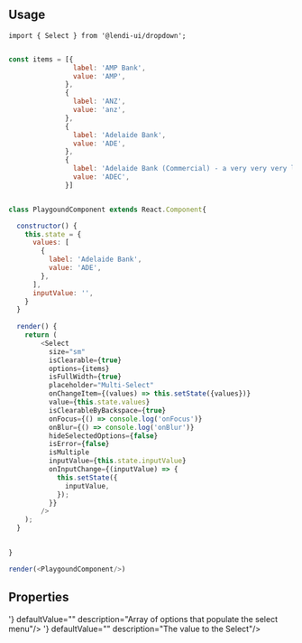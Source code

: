 
## Usage

```
import { Select } from '@lendi-ui/dropdown';

```

```js

const items = [{
                label: 'AMP Bank',
                value: 'AMP',
              },
              {
                label: 'ANZ',
                value: 'anz',
              },
              {
                label: 'Adelaide Bank',
                value: 'ADE',
              },
              {
                label: 'Adelaide Bank (Commercial) - a very very very long name',
                value: 'ADEC',
              }]


class PlaygoundComponent extends React.Component{

  constructor() {
    this.state = {
      values: [
        {
          label: 'Adelaide Bank',
          value: 'ADE',
        },
      ],
      inputValue: '',
    }
  }
  
  render() {
    return (
        <Select
          size="sm"
          isClearable={true}
          options={items}
          isFullWidth={true}
          placeholder="Multi-Select"
          onChangeItem={(values) => this.setState({values})}
          value={this.state.values}
          isClearableByBackspace={true}
          onFocus={() => console.log('onFocus')}
          onBlur={() => console.log('onBlur')}
          hideSelectedOptions={false}
          isError={false}
          isMultiple
          inputValue={this.state.inputValue}
          onInputChange={(inputValue) => {
            this.setState({
              inputValue,
            });
          }}
        />
    );
  }

  
}

render(<PlaygoundComponent/>)


```
## Properties

<PropTable>
  <PropTable.Entry name="className" defaultValue=""type="string" description="The custom style for Select."/>
  <PropTable.Entry name="formatOptionLabel" type="(option: OptionType, { context }: { context: FormatOptionLabelContext }) => React.ReactNode" description="Formats option labels in the menu and control as React components so that consumer can show menu-items with before and after icon or whatever way he wants to
   use it - see examples - `select-before-icon-example` and `select-with-description-example`"/>
  <PropTable.Entry name="hideSelectedOptions" type={'"true | false"'} defaultValue="false" description="Hide the selected option from the menu otherwise you will see the highlighted selected option in the menu"/>
  <PropTable.Entry name="inputValue" type={'"true | false"'} defaultValue="" description="The value of the search input"/>
  <PropTable.Entry name="isAutoFocus" type={'"true | false"'} defaultValue="false" description="Autofocus select"/>
  <PropTable.Entry name="isClearable" type={'"true | false"'} defaultValue="false" description="Is the select value clearable"/>
  <PropTable.Entry name="isClearableByBackspace" type={'"true | false"'} defaultValue="false" description="Remove the currently focused option when the user presses backspace"/>
  <PropTable.Entry name="isDisabled" type="boolean" defaultValue={false} description="Whether the select disabled"/>
  <PropTable.Entry name="isError" type={'"true | false"'} defaultValue="false" description="Whether the select is not selected."/>
  <PropTable.Entry name="isFullWidth" type={'"true | false"'} defaultValue="true" description="the select is intended to use the full width of the container"/>
  <PropTable.Entry name="isInverse" type={'"true | false"'} defaultValue="false" description="Whether the select icon is inversed"/>
  <PropTable.Entry name="isMenuOpen" type={'"true | false"'} defaultValue="false" description="Whether the select menu is open"/>
  <PropTable.Entry name="isMultiple" type={'"true | false"'} defaultValue="false" description="Multiple select flag"/>
  <PropTable.Entry name="isSearchable" type={'"true | false"'} defaultValue="true" description="is select searable - by disabling this consumer can use it as a native select which takes no input - just a form select "/>
  <PropTable.Entry name="onBlur" type='(event) => void' description="Blur event handler."/>
  <PropTable.Entry name="onChangeItem" type='(value: ValueType<OptionType>) => void' description="on Change item handler."/>
  <PropTable.Entry name="onFocus" type='(event) => void' description="Focus event handler."/>
  <PropTable.Entry name="onKeyDown" type='(event) => void' description="Keydown event handler."/>
  <PropTable.Entry name="onInputChange" type='(val: string) => void' description="on change value to input text. This is exception to the rest of the API onchange event."/>
  <PropTable.Entry name="onMenuOpen" type='() => void' description="onMenuOpen handler."/>
  <PropTable.Entry name="onMenuClose" type='() => void' description="onMenuClose handler."/>
  <PropTable.Entry name="name" type='() => void' description="name of the select"/>
  <PropTable.Entry name="options" required type={'OptionsType<OptionType>'} defaultValue="" description="Array of options that populate the select menu"/>
  <PropTable.Entry name="placeholder" required type={'string'} defaultValue="" description="The placeholder to appear inside select"/>
  <PropTable.Entry name="size" type={'"lg" | "md" | "sm"'} defaultValue="md" description="the select size"/>
  <PropTable.Entry name="value" required type={'ValueType<OptionType>'} defaultValue="" description="The value to the Select"/>
</PropTable>


